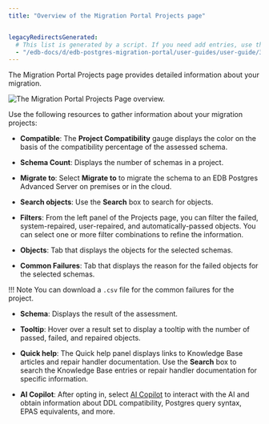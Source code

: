 ```yaml
---
title: "Overview of the Migration Portal Projects page"


legacyRedirectsGenerated:
  # This list is generated by a script. If you need add entries, use the `legacyRedirects` key.
  - "/edb-docs/d/edb-postgres-migration-portal/user-guides/user-guide/3.0.1/mp_overview_project.html"
---
```


<div id="mp_overview_project" class="registered_link"></div>

The Migration Portal Projects page provides detailed information about your migration.

![The Migration Portal Projects Page overview.](../images/mp_overview_home_2.png)

Use the following resources to gather information about your migration projects:

-  **Compatible**: The **Project Compatibility** gauge displays the color on the basis of the compatibility percentage of the assessed schema.

-  **Schema Count**: Displays the number of schemas in a project.

-  **Migrate to**: Select **Migrate to** to migrate the schema to an EDB Postgres Advanced Server on premises or in the cloud.

-  **Search objects**: Use the **Search** box to search for objects.

-  **Filters**: From the left panel of the Projects page, you can filter the failed, system-repaired, user-repaired, and automatically-passed objects. You can select one or more filter combinations to refine the information.

-  **Objects**: Tab that displays the objects for the selected schemas.

-  **Common Failures**: Tab that displays the reason for the failed objects for the selected schemas.

 !!! Note
     You can download a `.csv` file for the common failures for the project.

-  **Schema**: Displays the result of the assessment.

-  **Tooltip**: Hover over a result set to display a tooltip with the number of passed, failed, and repaired objects.

-  **Quick help**: The Quick help panel displays links to Knowledge Base articles and repair handler documentation.
   Use the **Search** box to search the Knowledge Base entries or repair handler documentation for specific information.

-  **AI Copilot**: After opting in, select [AI Copilot](/migration_portal/latest/03_mp_using_portal/mp_ai_copilot/) to interact with the AI and obtain information about DDL compatibility, Postgres query syntax, EPAS equivalents, and more.


